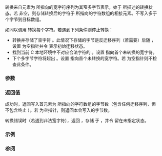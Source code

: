 {{cpp/title|wcsrtombs}}
{{cpp/string/multibyte/navbar}}
{{ddcl|header=cwchar|
std::size_t wcsrtombs( char* dst,
                       const wchar_t** src,
                       std::size_t len,
                       std::mbstate_t* ps );
}}

转换来自元素为 {{c|*src}} 所指向的宽字符序列为其窄多字节表示，始于 {{c|*ps}} 所描述的转换状态。若 {{c|dst}} 非空，则存储转换后的字符于 {{c|dst}} 所指向的字符数组的相接元素。不写入多于 {{c|len}} 个字节到目标数组。

如同以调用 {{lc|std::wcrtomb}} 转换每个字符。若遇到下列条件则停止转换：
* 转换并存储了空字符 {{c|L'\0'}}。此情况下存储的字节是反迁移序列（若需要）后随 {{c|'\0'}}，设置 {{c|*src}} 为空指针并令 {{c|*ps}} 表示初始迁移状态。
* 找到当前 C 本地环境中不对应合法字符的 {{c|wchar_t}}。设置 {{c|*src}} 指向首个未转换的宽字符。
* 下个多字节字符将超出 {{c|len}}。设置 {{c|*src}} 指向首个未转换的宽字符。若 {{c|dst}} 为空指针则不检查此条件。

===参数===
{{par begin}}
{{par|dst|指向窄字符数组的指针，其中将存储多字节字符}}
{{par|src|指向指向空终止宽字符串首元素的指针的指针}}
{{par|len|{{c|dst}} 所指向的数组中可用的字节数}}
{{par|ps|指向转换状态对象的指针}}
{{par end}}

===返回值===
成功时，返回写入首元素为 {{c|dst}} 所指向的字符数组的字节数（包含任何迁移序列，但不包含终止 {{c|'\0'}}）。若 {{c|dst}} 为空指针，则返回本会写入的字节数。

转换错误时（若遇到非法宽字符），返回 {{c|static_cast&lt;std::size_t&gt;(-1)}}，存储 {{lc|EILSEQ}} 于 {{lc|errno}}，并令 {{c|*ps}} 留在未指定状态。

===示例===
{{example
|code=
#include &lt;clocale&gt;
#include &lt;cwchar&gt;
#include &lt;iostream&gt;
#include &lt;string&gt;
#include &lt;vector&gt;

void print_wide(const wchar_t* wstr)
{
    std::mbstate_t state = std::mbstate_t();
    std::size_t len = 1 + std::wcsrtombs(nullptr, &amp;wstr, 0, &amp;state);
    std::vector&lt;char&gt; mbstr(len);
    std::wcsrtombs(&amp;mbstr[0], &amp;wstr, mbstr.size(), &amp;state);
    std::cout &lt;&lt; "多字节字符串: " &lt;&lt; &amp;mbstr[0] &lt;&lt; '\n'
              &lt;&lt; "包括 '\0' 的长度: " &lt;&lt; mbstr.size() &lt;&lt; '\n';
}

int main()
{
    std::setlocale(LC_ALL, "en_US.utf8");
    // UTF-8 窄多字节编码
    const wchar_t* wstr = L"z\u00df\u6c34\U0001d10b"; // 或 L"zß水𝄋"
    print_wide(wstr);
}
|output=
多字节字符串: zß水𝄋
包括 '\0' 的长度: 11
}}

===参阅===
{{dsc begin}}
{{dsc inc|cpp/string/multibyte/dsc wcrtomb}}
{{dsc inc|cpp/string/multibyte/dsc mbsrtowcs}}
{{dsc inc|cpp/locale/codecvt/dsc do_out}}
{{dsc see c|c/string/multibyte/wcsrtombs}}
{{dsc end}}

{{langlinks|de|en|es|fr|it|ja|pt|ru}}